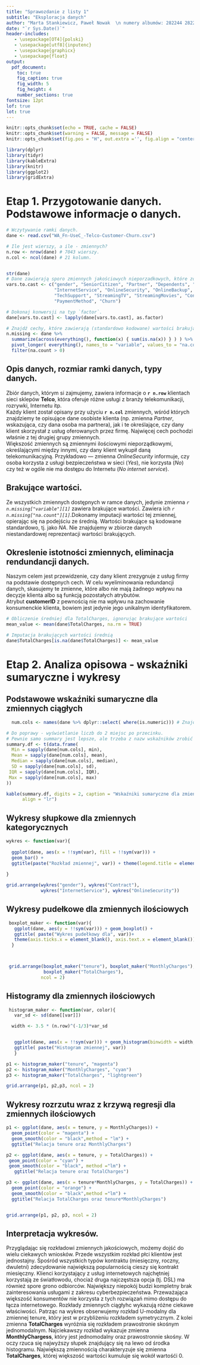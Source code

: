 ```yaml
---
title: "Sprawozdanie z listy 1"
subtitle: "Eksploracja danych"
author: "Marta Stankiewicz, Paweł Nowak  \n numery albumów: 282244 282223"
date: "`r Sys.Date()`"
header-includes:
   - \usepackage[OT4]{polski}
   - \usepackage[utf8]{inputenc}
   - \usepackage{graphicx}
   - \usepackage{float}
output: 
  pdf_document:
    toc: true
    fig_caption: true
    fig_width: 5 
    fig_height: 4 
    number_sections: true
fontsize: 12pt 
lof: true
lot: true
---
```

```r
knitr::opts_chunk$set(echo = TRUE, cache = FALSE)
knitr::opts_chunk$set(warning = FALSE, message = FALSE) 
knitr::opts_chunk$set(fig.pos = "H", out.extra ='', fig.align = "center")

```

```r
library(dplyr)
library(tidyr)
library(kableExtra)
library(knitr)
library(ggplot2)
library(gridExtra)
```


# Etap 1. Przygotowanie danych. Podstawowe informacje o danych.

```r
# Wczytywanie ramki danych.
dane <- read.csv("WA_Fn-UseC_-Telco-Customer-Churn.csv")


```

```r
# Ile jest wierszy, a ile - zmiennych?
n.row <- nrow(dane) # 7043 wierszy.
n.col <- ncol(dane) # 21 kolumn.


str(dane)
# Dane zawierają sporo zmiennych jakościowych nieporzadkowych, które zostały błędnie wczytane jako zmienne typu napis. 
vars.to.cast <- c("gender", "SeniorCitizen", "Partner", "Dependents", "PhoneService", "MultipleLines",
                  "InternetService", "OnlineSecurity", "OnlineBackup", "DeviceProtection",
                  "TechSupport", "StreamingTV", "StreamingMovies", "Contract", "PaperlessBilling",
                  "PaymentMethod", "Churn")

# Dokonaj konwersji na typ `factor`.
dane[vars.to.cast] <- lapply(dane[vars.to.cast], as.factor)

```




```r
# Znajdź cechy, które zawierają (standardowo kodowane) wartości brakujące
n.missing <- dane %>% 
  summarize(across(everything(), function(x) { sum(is.na(x)) } ) ) %>% 
  pivot_longer( everything(), names_to = "variable", values_to = "na.count" ) %>%
  filter(na.count > 0)


```

## Opis danych, rozmiar ramki danych, typy danych.

Zbiór danych, którym si zajmujemy, zawiera informacje o **`r n.row`** klientach sieci sklepów **Telco**, która oferuje różne usługi z branży telekomunikacji, rozrywki, Internetu itp.\
Każdy klient został opisany przy użyciu **`r n.col`** zmiennych, wśród których znajdziemy te opisujące dane osobiste klienta (np. zmienna *Partner*, wskazująca, czy dana osoba ma partnera), jak i te określające, czy dany klient skorzystał z usług oferowanych przez firmę. Najwięcej cech pochodzi właśnie z tej drugiej grupy zmiennych.\
Większość zmiennych są zmiennymi ilościowymi nieporządkowymi, określającymi między innymi, czy dany klient wykupił daną telekomunikacyjną.  Przykładowo — zmienna *OnlineSecurity* informuje, czy osoba korzysta z usługi bezpieczeństwa w sieci (*Yes*), nie korzysta (*No*) czy też w ogóle nie ma dostępu do Internetu (*No internet service*).


## Brakujące wartości.
Ze wszystkich zmiennych dostępnych w ramce danych, jedynie zmienna *`r n.missing["variable"][1]`* zawiera brakujące wartości. Zawiera ich *`r n.missing["na.count"][1]`*.Dokonamy imputacji wartości tej zmiennej, opierając się na podejściu ze średnią.
Wartości brakujące są kodowane standardowo, tj. jako *NA*. Nie znajdujemy w zbiorze danych niestandardowej reprezentacji wartości brakujących.


## Okreslenie istotności zmiennych, eliminacja rendundancji danych.
Naszym celem jest przewidzenie, czy dany klient zrezygnuje z usług firmy na podstawie dostępnych cech. W celu wyeliminowania redundancji danych, skasujemy te zmienne, które albo nie mają żadnego wpływu na decyzje klienta albo są funkcją pozostałych atrybutów.\
Atrybut **customerID** z pewnością nie ma wpływu na zachowanie konsumenckie klienta, bowiem jest jedynie jego unikalnym identyfikatorem.\


```r
# Obliczenie średniej dla TotalCharges, ignorując brakujące wartości
mean_value <- mean(dane$TotalCharges, na.rm = TRUE)

# Imputacja brakujących wartości średnią
dane$TotalCharges[is.na(dane$TotalCharges)] <- mean_value

```

\newpage
# Etap 2. Analiza opisowa - wskaźniki sumaryczne i wykresy

## Podstawowe wskaźniki sumaryczne dla zmiennych ciągłych
```r
  num.cols <- names(dane %>% dplyr::select( where(is.numeric))) # Znajdź kolumny numeryczne.

# Do poprawy - wyświetlanie liczb do 2 miejsc po przecinku. 
# Pewnie samo summary jest lepsze, ale trzeba z nazw wskaźników zrobić nazwy wierszy.
summary.df <- t(data.frame(
  Min = sapply(dane[num.cols], min),
  Mean = sapply(dane[num.cols], mean),
  Median = sapply(dane[num.cols], median),
  SD = sapply(dane[num.cols], sd),
 IQR = sapply(dane[num.cols], IQR),
 Max = sapply(dane[num.cols], max)
))

kable(summary.df, digits = 2, caption = "Wskaźniki sumaryczne dla zmiennych ciągłych",
      align = "lr")
```
## Wykresy słupkowe dla zmiennych kategorycznych
```r
wykres <- function(var){
  
  ggplot(dane, aes(x = !!sym(var), fill = !!sym(var))) + 
  geom_bar() + 
  ggtitle(paste("Rozkład zmiennej", var)) + theme(legend.title = element_blank())
  
}

grid.arrange(wykres("gender"), wykres("Contract"),
             wykres("InternetService"), wykres("OnlineSecurity"))
```


## Wykresy pudełkowe dla zmiennych ilościowych
```r
 boxplot_maker <- function(var){
   ggplot(dane, aes(y = !!sym(var))) + geom_boxplot() +
   ggtitle( paste("Wykres pudełkowy dla", var))+
   theme(axis.ticks.x = element_blank(), axis.text.x = element_blank())
  }



 grid.arrange(boxplot_maker("tenure"), boxplot_maker("MonthlyCharges"),
              boxplot_maker("TotalCharges"),
             ncol = 2)

```


## Histogramy dla zmiennych ilościowych
```r
 histogram_maker <- function(var, color){
   var_sd <- sd(dane[[var]])

  width <- 3.5 * (n.row)^(-1/3)*var_sd


   ggplot(dane, aes(x = !!sym(var))) + geom_histogram(binwidth = width, fill = color, color = "black") +
   ggtitle( paste("Histogram zmiennej", var))
   }

p1 <- histogram_maker("tenure", "magenta")
p2 <- histogram_maker("MonthlyCharges", "cyan")
p3 <- histogram_maker("TotalCharges", "lightgreen")

grid.arrange(p1, p2,p3, ncol = 2)

```


## Wykresy rozrzutu wraz z krzywą regresji dla zmiennych ilościowych
```r
p1 <- ggplot(dane, aes(x = tenure, y = MonthlyCharges)) +
  geom_point(color = "magenta") + 
  geom_smooth(color = "black",method = "lm") +
  ggtitle("Relacja tenure oraz MonthlyCharges")

p2 <- ggplot(dane, aes(x = tenure, y = TotalCharges)) +
 geom_point(color = "cyan") + 
 geom_smooth(color = "black", method ="lm") +
   ggtitle("Relacja tenure oraz TotalCharges")

p3 <- ggplot(dane, aes(x = tenure*MonthlyCharges, y = TotalCharges)) + 
  geom_point(color = "orange") + 
  geom_smooth(color = "black",method ="lm") +
  ggtitle("Relacja TotalCharges oraz tenure*MonthlyCharges")


grid.arrange(p1, p2, p3, ncol = 2)
```

## Interpretacja wykresów.
Przyglądając się rozkładowi zmiennych jakościowych, możemy dojść do wielu ciekawych wniosków. Przede wszystkim rozkład płci klientów jest jednostajny. Spośród wszystkich typów kontraktu (miesięczny, roczny, dwuletni) zdecydowanie największą popularnością cieszy się kontrakt miesięczny. Klienci korzystający z usług internetowych najchętniej korzystają ze światłowodu, chociaż druga najczęstsza opcja (tj. DSL) ma również spore grono odbiorców.
Największy niepokój budzi kompletny brak zainteresowania usługami z zakresu cyberbezpieczeństwa. Przeważająca większość konsumentów nie korzysta z tych rozwiązań mimo dostępu do łącza internetowego.
Rozkłady zmiennych ciągłyhc wykazują różne ciekawe właściwości. Patrząc na wykres \ref{fig:histograms} obserwujemy rozkład U-modalny dla zmiennej tenure, który jest w przybliżeniu rozkładem symetrycznym. Z kolei zmienna **TotalCharges** wyróżnia się rozkładem prawostronie skośnym jednomodalnym. Najciekawszy rozkład wykazuje zmienna **MonthlyChargess**, który jest jednomodalny oraz prawostronnie skośny. W oczy rzuca się najwyższy słupek znajdujący się na lewo od środka histogramu. Największą zmiennością charakteryzuje się zmienna **TotalCharges**, której większość wartości kumuluje się wokół wartośći 0.


 

